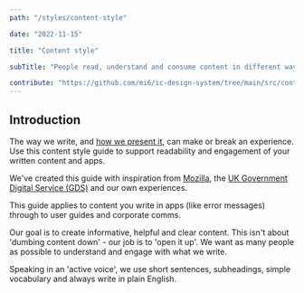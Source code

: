 ```yaml
---
path: "/styles/content-style"

date: "2022-11-15"

title: "Content style"

subTitle: "People read, understand and consume content in different ways. What we write should be understandable by all, regardless of how they work, think or interact."

contribute: "https://github.com/mi6/ic-design-system/tree/main/src/content/structured/styles/content-style.mdx"
---
```


## Introduction

The way we write, and [how we present it](/styles), can make or break an experience. Use this content style guide to support readability and engagement of your written content and apps.

We've created this guide with inspiration from [Mozilla](https://mozilla.design/firefox/personality/), the [UK Government Digital Service (GDS)](https://www.gov.uk/guidance/content-design/writing-for-gov-uk) and our own experiences.

This guide applies to content you write in apps (like error messages) through to user guides and corporate comms.

Our goal is to create informative, helpful and clear content. This isn't about 'dumbing content down' - our job is to 'open it up'. We want as many people as possible to understand and engage with what we write.

Speaking in an 'active voice', we use short sentences, subheadings, simple vocabulary and always write in plain English.
